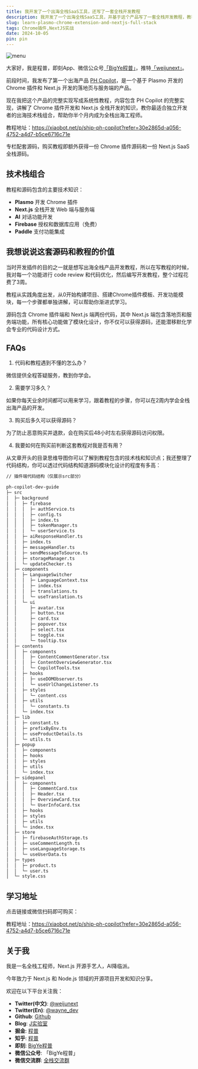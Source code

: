 ```yaml
---
title: 我开发了一个出海全栈SaaS工具，还写了一套全栈开发教程
description: 我开发了一个出海全栈SaaS工具，并基于这个产品写了一套全栈开发教程，教程讲解Chrome插件和Next.js端的全栈开发，教你最佳的出海技术栈组合，帮助你半个月内成为全栈出海工程师。
slug: learn-plasmo-chrome-extension-and-nextjs-full-stack
tags: Chrome插件,NextJS实战
date: 2024-10-05
pin: pin
---
```


![menu](/assets/060/menu.webp)

大家好，我是程普，即刻App、微信公众号[「BigYe程普」](https://m.okjike.com/users/13EF1128-B51B-4D22-8B95-16BB406529F0)，推特[「weijunext」](https://x.com/weijunext)。

前段时间，我发布了第一个出海产品 [PH Copilot](https://phcopilo.ai/)，是一个基于 Plasmo 开发的 Chrome 插件和 Next.js 开发的落地页与服务端的产品。

现在我把这个产品的完整实现写成系统性教程，内容包含 PH Copilot 的完整实现，讲解了 Chrome 插件开发和 Next.js 全栈开发的知识，教你最适合独立开发者的出海技术栈组合，帮助你半个月内成为全栈出海工程师。

教程地址：https://xiaobot.net/p/ship-ph-copilot?refer=30e2865d-a056-4752-a4d7-b5ce6716c71e

专栏配套源码，购买教程即额外获得一份 Chrome 插件源码和一份 Next.js SaaS 全栈源码。

## 技术栈组合

教程和源码包含的主要技术知识：

- **Plasmo** 开发 Chrome 插件
- **Next.js** 全栈开发 Web 端与服务端
- **AI** 对话功能开发
- **Firebase** 授权和数据库应用（免费）
- **Paddle** 支付功能集成

## 我想说说这套源码和教程的价值

当时开发插件的目的之一就是想写出海全栈产品开发教程，所以在写教程的时候，我对每一个功能进行 code review 和代码优化，然后编写开发教程，整个过程花费了3周。

教程从实践角度出发，从0开始构建项目、搭建Chrome插件模板、开发功能模块，每一个步骤都单独讲解，可以帮助你渐进式学习。

源码包含 Chrome 插件端和 Next.js 端两份代码，其中 Next.js 端包含落地页和服务端功能，所有核心功能做了模块化设计，你不仅可以获得源码，还能潜移默化学会专业的代码设计方式。

## FAQs

1. 代码和教程遇到不懂的怎么办？

微信提供全程答疑服务，教到你学会。

2. 需要学习多久？

如果你每天业余时间都可以用来学习，跟着教程的步骤，你可以在2周内学会全栈出海产品的开发。

3. 购买后多久可以获得源码？

为了防止恶意购买并退款，会在购买后48小时左右获得源码访问权限。

4. 我要如何在购买前判断这套教程对我是否有用？

从文章开头的目录思维导图你可以了解到教程包含的技术栈和知识点；我还整理了代码结构，你可以透过代码结构知道源码模块化设计的程度有多高：

```md
// 插件端代码结构（仅展示src部分）

ph-copilot-dev-guide
├─ src
│  ├─ background
│  │  ├─ firebase
│  │  │  ├─ authService.ts
│  │  │  ├─ config.ts
│  │  │  ├─ index.ts
│  │  │  ├─ tokenManager.ts
│  │  │  └─ userService.ts
│  │  ├─ aiResponseHandler.ts
│  │  ├─ index.ts
│  │  ├─ messageHandler.ts
│  │  ├─ sendMessageToSource.ts
│  │  ├─ storageManager.ts
│  │  └─ updateChecker.ts
│  ├─ components
│  │  ├─ LanguageSwitcher
│  │  │  ├─ LanguageContext.tsx
│  │  │  ├─ index.tsx
│  │  │  ├─ translations.ts
│  │  │  └─ useTranslation.ts
│  │  └─ ui
│  │     ├─ avatar.tsx
│  │     ├─ button.tsx
│  │     ├─ card.tsx
│  │     ├─ popover.tsx
│  │     ├─ select.tsx
│  │     ├─ toggle.tsx
│  │     └─ tooltip.tsx
│  ├─ contents
│  │  ├─ components
│  │  │  ├─ ContentCommentGenerator.tsx
│  │  │  ├─ ContentOverviewGenerator.tsx
│  │  │  └─ CopilotTools.tsx
│  │  ├─ hooks
│  │  │  ├─ useDOMObserver.ts
│  │  │  └─ useUrlChangeListener.ts
│  │  ├─ styles
│  │  │  └─ content.css
│  │  ├─ utils
│  │  │  └─ constants.ts
│  │  └─ index.tsx
│  ├─ lib
│  │  ├─ constant.ts
│  │  ├─ prefixByEnv.ts
│  │  ├─ useProductDetails.ts
│  │  └─ utils.ts
│  ├─ popup
│  │  ├─ components
│  │  ├─ hooks
│  │  ├─ styles
│  │  ├─ utils
│  │  └─ index.tsx
│  ├─ sidepanel
│  │  ├─ components
│  │  │  ├─ CommentCard.tsx
│  │  │  ├─ Header.tsx
│  │  │  ├─ OverviewCard.tsx
│  │  │  └─ UserInfoCard.tsx
│  │  ├─ hooks
│  │  ├─ styles
│  │  ├─ utils
│  │  └─ index.tsx
│  ├─ store
│  │  ├─ firebaseAuthStorage.ts
│  │  ├─ useCommentLength.ts
│  │  ├─ useLanguageStorage.ts
│  │  └─ useUserData.ts
│  ├─ types
│  │  ├─ product.ts
│  │  └─ user.ts
│  └─ style.css

```

## 学习地址

点击链接或微信扫码即可购买：

教程地址：https://xiaobot.net/p/ship-ph-copilot?refer=30e2865d-a056-4752-a4d7-b5ce6716c71e

<ResponsiveImage src="/assets/060/introduction.webp" alt="Chrome插件全栈开发实战" />


## 关于我

我是一名全栈工程师，Next.js 开源手艺人，AI降临派。

今年致力于 Next.js 和 Node.js 领域的开源项目开发和知识分享。

欢迎在以下平台关注我：

- **Twitter(中文)**: [@weijunext](https://x.com/weijunext)
- **Twitter(En)**: [@wayne_dev](https://x.com/wayne_dev)
- **Github**: [Github](https://github.com/weijunext)
- **Blog**: [J实验室](https://weijunext.com/)
- **掘金**: [程普](https://juejin.cn/user/26044008768029)
- **知乎**: [程普](https://www.zhihu.com/people/mo-mo-mo-89-12-11)
- **即刻**: [BigYe程普](https://m.okjike.com/users/13EF1128-B51B-4D22-8B95-16BB406529F0)
- **微信公众号**: 「BigYe程普」
- **微信交流群**: [全栈交流群](/make-a-friend)


